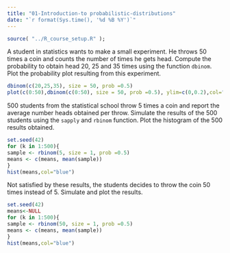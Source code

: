 ```yaml
---
title: "01-Introduction-to probabilistic-distributions"
date: "`r format(Sys.time(), '%d %B %Y')`"
---
```


```r
source( "../R_course_setup.R" );
```

A student in statistics wants to make a small experiment. He throws 50 times a coin and counts the number of times he gets head. Compute the probability to obtain head 20, 25 and 35 times using the function `dbinom`. Plot the probability plot resulting from this experiment.

```r
dbinom(c(20,25,35), size = 50, prob =0.5)
plot(c(0:50),dbinom(c(0:50), size = 50, prob =0.5), ylim=c(0,0.2),col="blue",ylab="p")
```

500 students from the statistical school throw 5 times a coin and report the average number heads obtained per throw. Simulate the results of the 500 students using the `sapply` and `rbinom` function. Plot the histogram of the 500 results obtained.

```r
set.seed(42)
for (k in 1:500){
sample <- rbinom(5, size = 1, prob =0.5)
means <- c(means, mean(sample))
}
hist(means,col="blue")
```

Not satisfied by these results, the students decides to throw the coin 50 times instead of 5. Simulate and plot the results.

```r
set.seed(42)
means<-NULL
for (k in 1:500){
sample <- rbinom(50, size = 1, prob =0.5)
means <- c(means, mean(sample))
}
hist(means,col="blue")
```